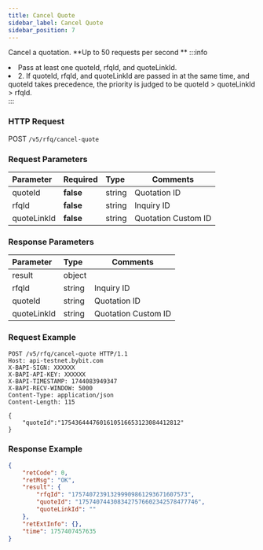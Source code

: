 ```yaml
---
title: Cancel Quote
sidebar_label: Cancel Quote
sidebar_position: 7
---
```

Cancel a quotation. **Up to 50 requests per second ** 
:::info
<li>Pass at least one quoteId, rfqId, and quoteLinkId.</li><li> 2. If quoteId, rfqId, and quoteLinkId are passed in at the same time, and quoteId takes precedence, the priority is judged to be quoteId > quoteLinkId > rfqId.</li>
:::

### HTTP Request
POST `/v5/rfq/cancel-quote`

### Request Parameters
| Parameter | Required | Type | Comments|
|:----- |:-------|:-----|------ |
|quoteId |**false** |string|Quotation ID|
|rfqId |**false** |string|Inquiry ID|
|quoteLinkId |**false**  |string |Quotation Custom ID|

### Response Parameters
| Parameter | Type | Comments|
|:----- |:-----|----- |
|result |object ||
|rfqId |string|Inquiry ID|
|quoteId |string|Quotation ID|
|quoteLinkId|string |Quotation Custom ID|


### Request Example

```http
POST /v5/rfq/cancel-quote HTTP/1.1
Host: api-testnet.bybit.com
X-BAPI-SIGN: XXXXXX
X-BAPI-API-KEY: XXXXXX
X-BAPI-TIMESTAMP: 1744083949347
X-BAPI-RECV-WINDOW: 5000
Content-Type: application/json
Content-Length: 115

{
    "quoteId":"1754364447601610516653123084412812"  
}
```

### Response Example

```json
{
    "retCode": 0,
    "retMsg": "OK",
    "result": {
        "rfqId": "175740723913299909861293671607573",
        "quoteId": "1757407443083427576602342578477746",
        "quoteLinkId": ""
    },
    "retExtInfo": {},
    "time": 1757407457635
}
```
